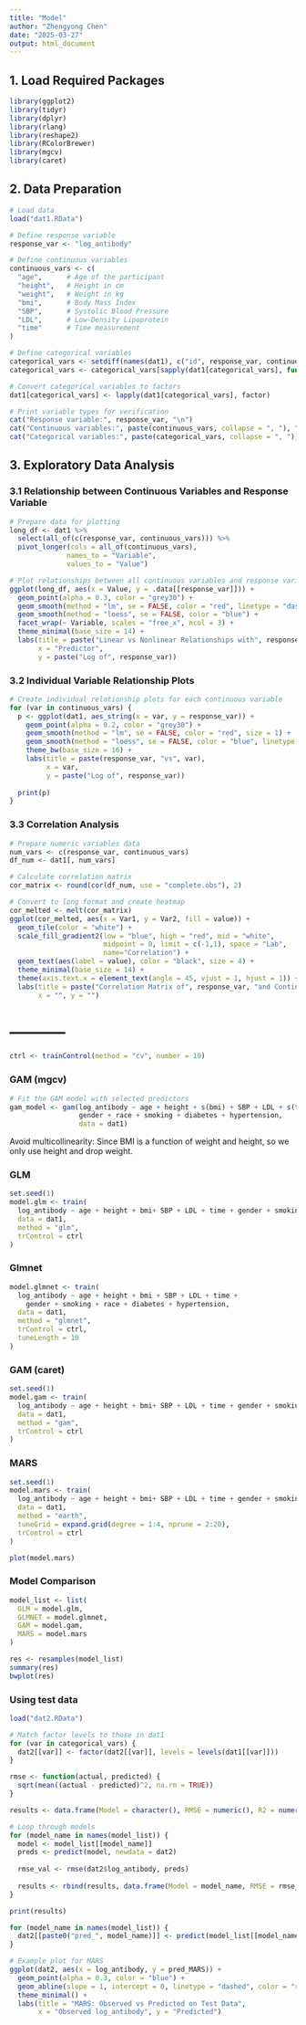 ```yaml
---
title: "Model"
author: "Zhengyong Chen"
date: "2025-03-27"
output: html_document
---
```

## 1. Load Required Packages
```r
library(ggplot2)
library(tidyr)
library(dplyr)
library(rlang)
library(reshape2)
library(RColorBrewer)
library(mgcv)
library(caret)
```

## 2. Data Preparation
```r
# Load data
load("dat1.RData")

# Define response variable
response_var <- "log_antibody"

# Define continuous variables
continuous_vars <- c(
  "age",      # Age of the participant
  "height",   # Height in cm
  "weight",   # Weight in kg
  "bmi",      # Body Mass Index
  "SBP",      # Systolic Blood Pressure
  "LDL",      # Low-Density Lipoprotein
  "time"      # Time measurement
)

# Define categorical variables
categorical_vars <- setdiff(names(dat1), c("id", response_var, continuous_vars))
categorical_vars <- categorical_vars[sapply(dat1[categorical_vars], function(x) is.numeric(x) || is.factor(x))]

# Convert categorical variables to factors
dat1[categorical_vars] <- lapply(dat1[categorical_vars], factor)

# Print variable types for verification
cat("Response variable:", response_var, "\n")
cat("Continuous variables:", paste(continuous_vars, collapse = ", "), "\n")
cat("Categorical variables:", paste(categorical_vars, collapse = ", "), "\n")
```

## 3. Exploratory Data Analysis

### 3.1 Relationship between Continuous Variables and Response Variable
```r
# Prepare data for plotting
long_df <- dat1 %>%
  select(all_of(c(response_var, continuous_vars))) %>%
  pivot_longer(cols = all_of(continuous_vars), 
              names_to = "Variable", 
              values_to = "Value")

# Plot relationships between all continuous variables and response variable
ggplot(long_df, aes(x = Value, y = .data[[response_var]])) +
  geom_point(alpha = 0.3, color = "grey30") +
  geom_smooth(method = "lm", se = FALSE, color = "red", linetype = "dashed") +    
  geom_smooth(method = "loess", se = FALSE, color = "blue") +                    
  facet_wrap(~ Variable, scales = "free_x", ncol = 3) +
  theme_minimal(base_size = 14) +
  labs(title = paste("Linear vs Nonlinear Relationships with", response_var),
       x = "Predictor", 
       y = paste("Log of", response_var))
```

### 3.2 Individual Variable Relationship Plots
```r
# Create individual relationship plots for each continuous variable
for (var in continuous_vars) {
  p <- ggplot(dat1, aes_string(x = var, y = response_var)) +
    geom_point(alpha = 0.2, color = "grey30") +
    geom_smooth(method = "lm", se = FALSE, color = "red", size = 1) +
    geom_smooth(method = "loess", se = FALSE, color = "blue", linetype = "dashed") +
    theme_bw(base_size = 16) +
    labs(title = paste(response_var, "vs", var),
         x = var,
         y = paste("Log of", response_var))
  
  print(p)
}
```

### 3.3 Correlation Analysis
```r
# Prepare numeric variables data
num_vars <- c(response_var, continuous_vars)
df_num <- dat1[, num_vars]

# Calculate correlation matrix
cor_matrix <- round(cor(df_num, use = "complete.obs"), 2)

# Convert to long format and create heatmap
cor_melted <- melt(cor_matrix)
ggplot(cor_melted, aes(x = Var1, y = Var2, fill = value)) +
  geom_tile(color = "white") +
  scale_fill_gradient2(low = "blue", high = "red", mid = "white",
                       midpoint = 0, limit = c(-1,1), space = "Lab",
                       name="Correlation") +
  geom_text(aes(label = value), color = "black", size = 4) +
  theme_minimal(base_size = 14) +
  theme(axis.text.x = element_text(angle = 45, vjust = 1, hjust = 1)) +
  labs(title = paste("Correlation Matrix of", response_var, "and Continuous Variables"),
       x = "", y = "")
```



# -----------
```r
ctrl <- trainControl(method = "cv", number = 10)
```



### GAM (mgcv)
```r
# Fit the GAM model with selected predictors
gam_model <- gam(log_antibody ~ age + height + s(bmi) + SBP + LDL + s(time) +
                 gender + race + smoking + diabetes + hypertension,
                 data = dat1)
```

Avoid multicollinearity:
Since BMI is a function of weight and height, so we only use height and drop weight.

### GLM
```r
set.seed(1)
model.glm <- train(
  log_antibody ~ age + height + bmi+ SBP + LDL + time + gender + smoking + race + diabetes + hypertension,
  data = dat1,
  method = "glm", 
  trControl = ctrl
)
```


### Glmnet
```r
model.glmnet <- train(
  log_antibody ~ age + height + bmi + SBP + LDL + time +
    gender + smoking + race + diabetes + hypertension,
  data = dat1,
  method = "glmnet",
  trControl = ctrl,
  tuneLength = 10  
)
```


### GAM (caret)
```r
set.seed(1)
model.gam <- train(
  log_antibody ~ age + height + bmi+ SBP + LDL + time + gender + smoking + race + diabetes + hypertension,
  data = dat1,
  method = "gam", 
  trControl = ctrl
)
```

### MARS
```r
set.seed(1)
model.mars <- train(
  log_antibody ~ age + height + bmi+ SBP + LDL + time + gender + smoking + race + diabetes + hypertension,
  data = dat1,
  method = "earth",
  tuneGrid = expand.grid(degree = 1:4, nprune = 2:20),
  trControl = ctrl
)
```

```r
plot(model.mars)
```

### Model Comparison
```r
model_list <- list(
  GLM = model.glm,
  GLMNET = model.glmnet,
  GAM = model.gam,
  MARS = model.mars
)

res <- resamples(model_list)
summary(res)
bwplot(res)
```


### Using test data

```r
load("dat2.RData")
```

```r
# Match factor levels to those in dat1
for (var in categorical_vars) {
  dat2[[var]] <- factor(dat2[[var]], levels = levels(dat1[[var]]))
}
```


```r
rmse <- function(actual, predicted) {
  sqrt(mean((actual - predicted)^2, na.rm = TRUE))
}

results <- data.frame(Model = character(), RMSE = numeric(), R2 = numeric())

# Loop through models
for (model_name in names(model_list)) {
  model <- model_list[[model_name]]
  preds <- predict(model, newdata = dat2)
  
  rmse_val <- rmse(dat2$log_antibody, preds)
  
  results <- rbind(results, data.frame(Model = model_name, RMSE = rmse_val))
}

print(results)
```

```r
for (model_name in names(model_list)) {
  dat2[[paste0("pred_", model_name)]] <- predict(model_list[[model_name]], newdata = dat2)
}

# Example plot for MARS
ggplot(dat2, aes(x = log_antibody, y = pred_MARS)) +
  geom_point(alpha = 0.3, color = "blue") +
  geom_abline(slope = 1, intercept = 0, linetype = "dashed", color = "red") +
  theme_minimal() +
  labs(title = "MARS: Observed vs Predicted on Test Data",
       x = "Observed log_antibody", y = "Predicted")
```


